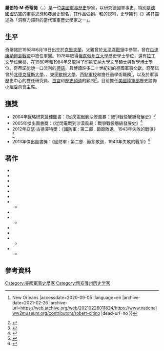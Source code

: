 {{noteTA
|G1=Military
|G2=地名
}}
{{Infobox scholar
| name=羅伯特·M·奇蒂諾
| image=Rob Photo.jpg
| image_size=180px
| caption = 奇蒂諾2009年照
| birth_date       = {{birth date and age|mf=y|1958|06|19}}
| birth_place      = [[美國|美國]][[俄亥俄州|俄亥俄州]][[凱霍加縣|凱霍加縣]]
| death_date       = 
| death_place      = 
| era              = 
| region= 美國
| awards={{le|保罗·伯兹奥尔|Paul M. Birdsall|保罗·伯兹奥尔奖}}戰略研究最佳讀物<br />{{le|軍事歷史學會|Society for Military History}}傑出圖書獎
| main_interests   = 
*[[軍事史|軍事史]]
*[[第二次世界大戰|第二次世界大戰]]
*[[德國國防軍|德國國防軍]]
| notable_ideas= 
| major_works= 
*《国防军》三部曲
*《從閃電戰到沙漠風暴：戰爭戰役層級發展史》
*《閃擊戰之路：德國陸軍的學說與訓練1920–1939》
*《德式兵法：从三十年战争到第三帝国》
}}
'''羅伯特·M·奇蒂諾'''（{{lang-en|Robert M. Citino}}，{{bd|1958年|6月19日||}}）是一位[[美國|美國]][[軍事歷史|軍事歷史]]學家，以研究德國軍事史，特別是[[德國國防軍|德國國防軍]]的軍事思想和發展史聞名，其作品受到{{le|美國歷史協會|American Historical Association}}、{{le|美國軍事歷史學會|American Society for Military History}}和{{le|紐約軍事研討會|New York Military Affairs Symposium}}的認可，史學期刊《{{le|历史演讲|Historically Speaking (journal)}}》將其描述為「洞察力超群的當代軍事歷史學家之一」。
==生平==
奇蒂諾於1958年6月19日出生於[[克里夫蘭|克里夫蘭]]，父親曾於[[太平洋戰爭|太平洋戰爭]]中參軍，曾在[[瓜達康納爾島戰役|瓜達康納爾島戰役]]中擔任軍醫。1978年取得[[俄亥俄州立大學|俄亥俄州立大學]]歷史學士學位，還有[[拉丁文學位榮譽|拉丁文學位榮譽]]，在1980年和1984年又取得了[[印第安納大學|印第安納大學]][[文學碩士|文學碩士]]與[[哲學博士|哲學博士]]學位。奇蒂諾能說一口流利的[[德語|德語]]，且博讀許多二十世紀初的德國軍事文獻。奇蒂諾曾於[[北德克薩斯大學|北德克薩斯大學]]、{{le|伊利湖學院|Lake Erie College}}、[[東密歇根大學|東密歇根大學]]、[[西點軍校|西點軍校]]和{{le|美國陸軍戰爭學院|United States Army War College}}擔任過學術職務<ref>{{cite web |title=Robert Citino, PhD |url=https://www.nationalww2museum.org/contributors/robert-citino |website=The National WWII Museum {{!}} New Orleans |accessdate=2020-09-05 |language=en |archive-date=2021-02-26 |archive-url=https://web.archive.org/web/20210226011824/https://www.nationalww2museum.org/contributors/robert-citino |dead-url=no }}</ref>，以及於{{le|奧林托·馬克·巴爾桑蒂|Olinto M. Barsanti}}軍事歷史中心的{{le|軍事歷史學會|Society for Military History}}擔任研究員、[[白宮|白宮]]和[[歷史頻道|歷史頻道]]的顧問<ref>{{cite web |title=Citno, Robert (faculty profile) |url=https://faculty.unt.edu/editprofile.php?pid=2341 |publisher=UNT |accessdate=2012-04-03 |language=en |archive-date=2015-12-08 |archive-url=https://web.archive.org/web/20151208165808/https://faculty.unt.edu/editprofile.php?pid=2341 |dead-url=no }}</ref>。目前擔任[[美國陸軍部|美國陸軍部]]歷史諮詢小組委員會主席。
==獲獎==
*2004年{{le|美國歷史協會|American Historical Association}}{{le|保罗·伯兹奥尔|Paul M. Birdsall|保罗·伯兹奥尔奖}}戰略研究最佳圖書：《從閃電戰到沙漠風暴：戰爭戰役層級發展史》<ref>{{cite web |url=https://www.historians.org/publications-and-directories/perspectives-on-history/march-2005/the-119th-annual-meeting-awards-honors-and-prizes |title=The 119th Annual Meeting: Awards, Honors, and Prizes |website=American Historical Association |language=en |access-date=2020-09-05 |archive-date=2020-07-06 |archive-url=https://web.archive.org/web/20200706234234/https://www.historians.org/publications-and-directories/perspectives-on-history/march-2005/the-119th-annual-meeting-awards-honors-and-prizes |dead-url=no }}</ref>
*2005年{{le|軍事歷史學會|Society for Military History}}傑出圖書獎：《從閃電戰到沙漠風暴：戰爭戰役層級發展史》<ref>{{cite web|url=http://www.smh-hq.org/awards/books.html|title=Distinguished Book Award|date=2010-11-29|publisher=Society for Military History|language=en|accessdate=2020-09-05|archive-date=2019-05-01|archive-url=https://web.archive.org/web/20190501104746/http://www.smh-hq.org/awards/books.html|dead-url=no}}</ref>
*2012年{{le|紐約軍事研討會|New York Military Affairs Symposium}}亞瑟·古德澤特獎：《國防軍 : 第二部 . 節節敗退，1943年失敗的戰爭》<ref>{{cite web|url=http://nymas.org/|title=nymas.org|website=nymas.org|language=en|access-date=2020-09-05|archive-date=2021-04-23|archive-url=https://web.archive.org/web/20210423162038/http://nymas.org/|dead-url=no}}</ref>
*2013年{{le|軍事歷史學會|Society for Military History}}傑出圖書獎：《國防軍 : 第二部 . 節節敗退，1943年失敗的戰爭》<ref name="smh-hq.org">{{cite web|url=http://www.smh-hq.org/awards/books.html|title=Book Awards - The Society for Military History|website=The Society for Military History|language=en|accessdate=2020-09-05|archive-date=2019-05-01|archive-url=https://web.archive.org/web/20190501104746/http://www.smh-hq.org/awards/books.html|dead-url=no}}</ref>
==著作==
{{refbegin}}
*{{cite book |author1=Robert M. Citino |title=Germany and the Union of South Africa in the Nazi Period |date=1991 |publisher=Greenwood Press |isbn=978-0313277894|language=en}}
*{{cite book |author1=Robert M. Citino |title=Armored Forces: History and Sourcebook |date=1994 |publisher=Greenwood Press|isbn=978-0313285004|language=en}}
*{{cite book |author1=Robert M. Citino |title=The Path to Blitzkrieg: Doctrine and Training in the German Army, 1920–1939 |date=1999 |publisher=Lynne Rienner Publishers|isbn=978-1555877149|language=en}}
*{{cite journal |author1=Robert M. Citino |title=Was the Reputation of the Wehrmacht for Military Superiority Deserved? |journal=History in Dispute 4, World War II, 1939–1945 |date=1999 |language=en |isbn=978-1558624108}}
*{{cite journal |author1=Robert M. Citino |author2=Roch Legault |coauthors=B.J.C. McKercher |title=The Weimar Roots of German Military Planning |journal=Military Planning and the Origins of the Second World War in Europe |publisher=Praeger |language=en |isbn=978-0275961589}}
*{{cite book |author1=Robert M. Citino |title=Quest for Decisive Victory: From Stalemate to Blitzkrieg in Europe, 1899–1940 |date=2002 |publisher=University Press of Kansas |isbn=978-0700616558|language=en}}
*{{cite book |author1=Robert M. Citino |title=Blitzkrieg to Desert Storm: The Evolution of Operational Warfare |date=2004 |publisher= University Press of Kansas|isbn=978-0700613007|language=en}}
**{{cite book |author1=罗伯特·M·奇蒂诺 |others=小小冰人 翻譯 |title=從閃電戰到沙漠風暴：戰爭戰役層級發展史 |date=2019-05-21 |publisher=台海出版社 |location=北京 |isbn=9787516822722|language=zh}}
*{{cite book |author1=Robert M. Citino |title=The German Way of War: From the Thirty Years' War to the Third Reich |url=https://archive.org/details/germanwayofwarfr0000citi |date=2005 |publisher=University Press of Kansas |isbn=978-0700616244|language=en}}
*{{cite book |author1=Robert M. Citino |title=The Death of the Wehrmacht: The German Campaigns of 1942 |url=https://archive.org/details/deathofwehrmacht00citi |date=2007 |publisher=University Press of Kansas |isbn=978-0700617913|language=en}}
**{{cite book |author1=罗伯特·M·奇蒂诺 |others=胡毅秉 翻譯 |title=国防军 : 第一部 . 折戟沉沙，1942年德军历次战役 |date=2019-05 |publisher=台海出版社 |location=北京 |isbn=9787516823248|language=zh}}
*{{cite journal |author1=Robert M. Citino |title=Military Histories Past and Present: A Reintroduction |journal=American Historical Review |date=2007 |volume=112 |issue=4 |language=en}}
*{{cite book |author1=Robert M. Citino |title=The Path to Blitzkrieg: Doctrine and Training in the German Army, 1920–1939 |date=2007 |publisher=Stackpole Books|isbn=978-0811734578|language=en}}
*{{cite book |author1=Robert M. Citino |title=The Wehrmacht Retreats: Fighting a Lost War, 1943 |date=2016 |publisher=University Press of Kansas |isbn=978-0700623433|language=en}}
**{{cite book |author1=罗伯特·M·奇蒂诺 |others=胡毅秉 翻譯 |title=国防军 : 第二部 . 节节败退，1943年失败的战争 |date=2020-08-01 |publisher=台海出版社 |location=北京 |isbn=9787559449498|language=zh}}
*{{cite book |author1=Robert M. Citino |title=The Wehrmacht's Last Stand: The German Campaigns of 1944–1945 |date=2017 |publisher=University Press of Kansas |isbn=978-0700624942|language=en}}
**{{cite book |author1=罗伯特·M·奇蒂诺 |others=胡毅秉 翻譯 |title=国防军 : 第三部.垂死挣扎，1944—1945年德军历次战役 |date=2020-09-25|publisher=台海出版社 |location=北京 |isbn=9787559450517|language=zh}}
{{refend}}

==參考資料==
{{reflist}}
[[Category:美國軍事史學家|Category:美國軍事史學家]]
[[Category:俄亥俄州历史学家|Category:俄亥俄州历史学家]]